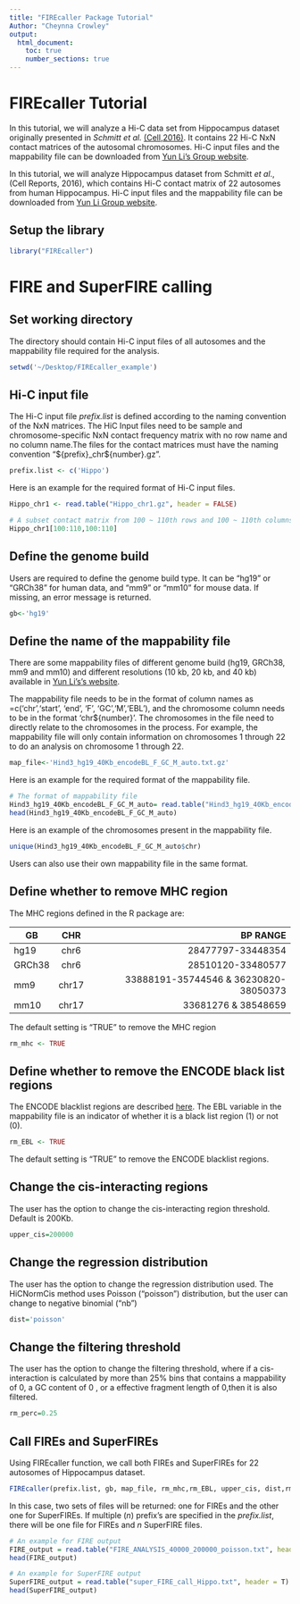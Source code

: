 ```yaml
---
title: "FIREcaller Package Tutorial"
Author: "Cheynna Crowley"
output:
  html_document:
    toc: true
    number_sections: true
---
```



# FIREcaller Tutorial

In this tutorial, we will analyze a Hi-C data set from Hippocampus dataset originally presented in *Schmitt et al.* [(Cell,2016)](https://www.cell.com/cell-reports/pdfExtended/S2211-1247(16)31481-4). It contains 22 Hi-C NxN contact matrices of the  autosomal chromosomes. Hi-C input files and the mappability file can be downloaded from [Yun Li's Group website](https://yunliweb.its.unc.edu/FIREcaller/). 


In this tutorial, we will analyze Hippocampus dataset from Schmitt *et al*., (Cell Reports, 2016), which contains Hi-C contact matrix of 22 autosomes from human Hippocampus. Hi-C input files and the mappability file can be downloaded from [Yun Li Group website](https://yunliweb.its.unc.edu/FIREcaller/download.php).
  

## Setup the library

```r
library("FIREcaller")
```

# FIRE and SuperFIRE calling

## Set working directory

The directory should contain Hi-C input files of all autosomes and the mappability file required for the analysis.


```r
setwd('~/Desktop/FIREcaller_example')
```
## Hi-C input file

The Hi-C input file *prefix.list* is defined according to the naming convention of the NxN matrices. The HiC Input files need to be sample and chromosome-specific NxN contact frequency matrix with no row name and no column name.The files for the contact matrices must have the naming convention "\${prefix}_chr\${number}.gz".

```r
prefix.list <- c('Hippo')
```

Here is an example for the required format of Hi-C input files.

```r
Hippo_chr1 <- read.table("Hippo_chr1.gz", header = FALSE)

# A subset contact matrix from 100 ~ 110th rows and 100 ~ 110th columns
Hippo_chr1[100:110,100:110]
```

## Define the genome build

Users are required to define the genome build type. It can be "hg19" or "GRCh38" for human data, and "mm9" or "mm10" for mouse data. If missing, an error message is returned.

```r
gb<-'hg19'
```

## Define the name of the mappability file

There are some mappability files of different genome build (hg19, GRCh38, mm9 and mm10) and different resolutions (10 kb, 20 kb, and 40 kb) available in [Yun Li's's website](https://yunliweb.its.unc.edu/FIREcaller/download.php).

The mappability file needs to be in the format of column names as =c('chr','start', 'end', 'F', 'GC','M','EBL'), and the chromosome column needs to be in the format 'chr${number}'. The chromosomes in the file need to directly relate to the chromosomes in the process. For example, the mappability file will only contain information on chromosomes 1 through 22 to do an analysis on chromosome 1 through 22. 

```r
map_file<-'Hind3_hg19_40Kb_encodeBL_F_GC_M_auto.txt.gz'
```

Here is an example for the required format of the mappability file.

```r
# The format of mappability file
Hind3_hg19_40Kb_encodeBL_F_GC_M_auto= read.table("Hind3_hg19_40Kb_encodeBL_F_GC_M_auto.txt.gz", header = TRUE)
head(Hind3_hg19_40Kb_encodeBL_F_GC_M_auto)
```


Here is an example of the chromosomes present in the mappability file.

```r
unique(Hind3_hg19_40Kb_encodeBL_F_GC_M_auto$chr)
```

Users can also use their own mappability file in the same format.

## Define whether to remove MHC region

The MHC regions defined in the R package are:

| GB   | CHR  | BP RANGE  |
| ---- |:---: | ---------:|
|hg19  | chr6 |  28477797-33448354                   |
|GRCh38| chr6 | 28510120-33480577                    |
|mm9   |chr17 |33888191-35744546 & 36230820-38050373 |
|mm10  |chr17 | 33681276 & 38548659                  |


The default setting is "TRUE" to remove the MHC region


```r
rm_mhc <- TRUE
```

## Define whether to remove the ENCODE black list regions

The ENCODE blacklist regions are described [here](https://www.nature.com/articles/s41598-019-45839-z). The EBL variable in the mappability file is an indicator of whether it is a black list region (1) or not (0).

```r
rm_EBL <- TRUE
```

The default setting is "TRUE" to remove the ENCODE blacklist regions.

## Change the cis-interacting regions
The user has the option to change the cis-interacting region threshold. Default is 200Kb.

```r
upper_cis=200000
```

## Change the regression distribution
The user has the option to change the regression distribution used. The HiCNormCis method uses Poisson ("poisson") distribution, but the user can change to negative binomial ("nb")

```r
dist='poisson'
```

## Change the filtering threshold 
The user has the option to change the filtering threshold, where if a cis-interaction is calculated by more than 25% bins that contains a mappability of 0, a GC content of 0 , or a effective fragment length of 0,then it is also filtered.

```r
rm_perc=0.25
```

## Call FIREs and SuperFIREs

Using FIREcaller function, we call both FIREs and SuperFIREs for 22 autosomes of Hippocampus dataset.
  
```r
FIREcaller(prefix.list, gb, map_file, rm_mhc,rm_EBL, upper_cis, dist,rm_perc)
```

In this case, two sets of files will be returned: one for FIREs and the other one for SuperFIREs. If multiple (*n*) prefix's are specified in the *prefix.list*, there will be one file for FIREs and *n* SuperFIRE files.

```r
# An example for FIRE output
FIRE_output = read.table("FIRE_ANALYSIS_40000_200000_poisson.txt", header = T)
head(FIRE_output)

# An example for SuperFIRE output
SuperFIRE_output = read.table("super_FIRE_call_Hippo.txt", header = T)
head(SuperFIRE_output)
```
